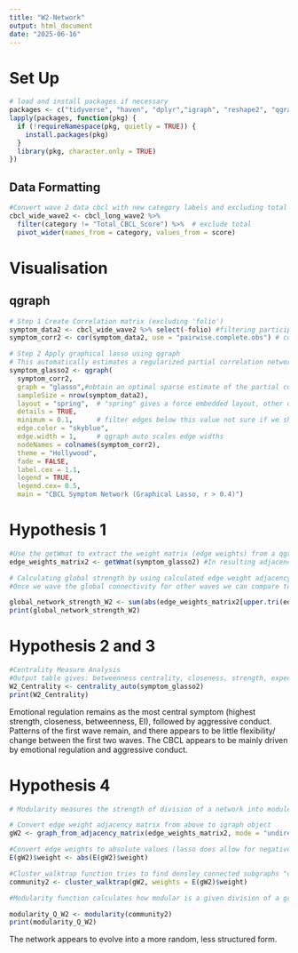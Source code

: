 ```yaml
---
title: "W2-Network"
output: html_document
date: "2025-06-16"
---
```


# Set Up
```r
# load and install packages if necessary
packages <- c("tidyverse", "haven", "dplyr","igraph", "reshape2", "qgraph")
lapply(packages, function(pkg) {
  if (!requireNamespace(pkg, quietly = TRUE)) {
    install.packages(pkg)
  }
  library(pkg, character.only = TRUE)
})
```

## Data Formatting
```r
#Convert wave 2 data cbcl with new category labels and excluding total score to wide format 
cbcl_wide_wave2 <- cbcl_long_wave2 %>%
  filter(category != "Total_CBCL_Score") %>%  # exclude total
  pivot_wider(names_from = category, values_from = score)
```

# Visualisation 

## qgraph
```r
# Step 1 Create Correlation matrix (excluding 'folio')
symptom_data2 <- cbcl_wide_wave2 %>% select(-folio) #filtering participant ID 
symptom_corr2 <- cor(symptom_data2, use = "pairwise.complete.obs") # cor function computes the correlation between columns x and y,  "pairwise.complete.obscomputes each pairwise correlation using only the rows (observations) that have non-missing values for that pair of variables

# Step 2 Apply graphical lasso using qgraph
# This automatically estimates a regularized partial correlation network
symptom_glasso2 <- qgraph(
  symptom_corr2,
  graph = "glasso",#obtain an optimal sparse estimate of the partial correlation matrix using the glasso package (Friedman, Hastie and Tibshirani, 2011)
  sampleSize = nrow(symptom_data2),
  layout = "spring",  # "spring" gives a force embedded layout, other options are "circle" or "groups", in fritz paper she used "layout"
  details = TRUE,
  minimum = 0.1,      # filter edges below this value not sure if we should filter for a maximum too 
  edge.color = "skyblue",
  edge.width = 1,     # qgraph auto scales edge widths
  nodeNames = colnames(symptom_corr2),
  theme = "Hollywood",
  fade = FALSE,
  label.cex = 1.1,
  legend = TRUE,
  legend.cex= 0.5,
  main = "CBCL Symptom Network (Graphical Lasso, r > 0.4)")
```
# Hypothesis 1
```r
#Use the getWmat to extract the weight matrix (edge weights) from a qgraph object 
edge_weights_matrix2 <- getWmat(symptom_glasso2) #In resulting adjacency matrix each cell represents the edge weight correlation between variables can be positive (direct relationship ) or negative (inverse relationship) or 0 (no edge)

# Calculating global strength by using calculated edge weight adjacency matrix from above, excludes diagnoal (repeated relationships), extracts only unique edge weights, takes their absolute value and adds them all up thus global network  strength = sum of absolute edge weights
#Once we wave the global connectivity for other waves we can compare to see if other waves have greater or decreased symptomp connectivity 

global_network_strength_W2 <- sum(abs(edge_weights_matrix2[upper.tri(edge_weights_matrix2)]))
print(global_network_strength_W2)
```

# Hypothesis 2 and 3

```r
#Centrality Measure Analysis 
#Output table gives: betweenness centrality, closeness, strength, expected influence, shortest path length 
W2_Centrality <- centrality_auto(symptom_glasso2)
print(W2_Centrality)
```
Emotional regulation remains as the most central symptom (highest strength, closeness, betweenness, EI), followed by aggressive conduct. Patterns of the first wave remain, and there appears to be little flexibility/ change between the first two waves. The CBCL appears to be mainly driven by emotional regulation and aggressive conduct.

# Hypothesis 4
```r
# Modularity measures the strength of division of a network into modules (i.e., communities or clusters). A higher Q (typically 0.3–0.7) indicates a clearer, well-separated modular structure.

# Convert edge weight adjacency matrix from above to igraph object
gW2 <- graph_from_adjacency_matrix(edge_weights_matrix2, mode = "undirected", weighted = TRUE, diag = FALSE)

#Convert edge weights to absolute values (lasso does allow for negative weight values)
E(gW2)$weight <- abs(E(gW2)$weight)

#Cluster_walktrap function tries to find densley connected subgraphs "communities" in a graph via random walks. The idea is that short random walks tend to stay in the same community 
community2 <- cluster_walktrap(gW2, weights = E(gW2)$weight)

#Modularity function calculates how modular is a given division of a graph into subgraphs, from (McElroy et al) Q index >0.3 suggesting nodes are arranged in non-random communities 

modularity_Q_W2 <- modularity(community2)
print(modularity_Q_W2)
```
The network appears to evolve into a more random, less structured form. 
